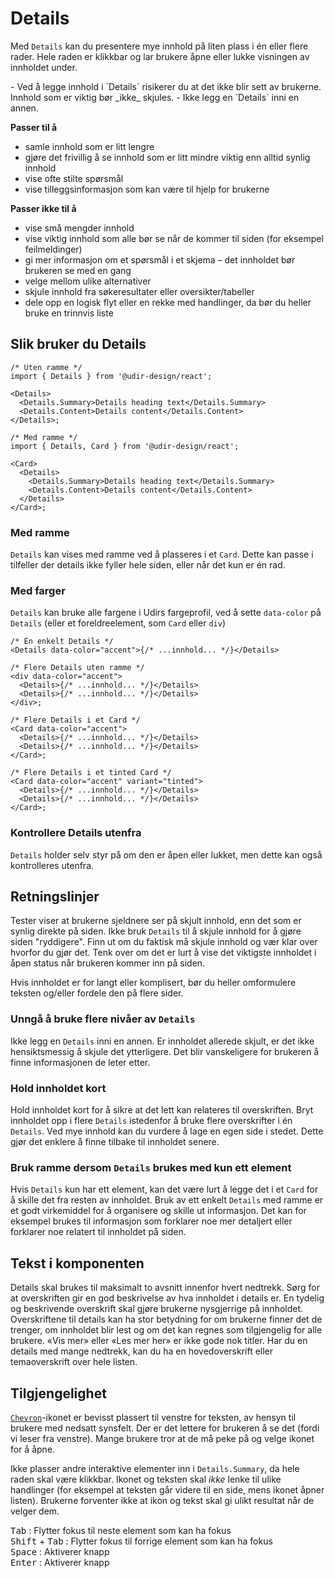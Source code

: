 
<Meta of={DetailsStories} />

# Details

Med `Details` kan du presentere mye innhold på liten plass i én eller flere rader. Hele raden er klikkbar og lar brukere åpne eller lukke visningen av innholdet under.

<SimpleAlert heading="Vær oppmerksom på">
- Ved å legge innhold i `Details` risikerer du at det ikke blir sett av brukerne. Innhold som er viktig bør _ikke_ skjules.
- Ikke legg en `Details` inni en annen.

</SimpleAlert>

**Passer til å**

- samle innhold som er litt lengre
- gjøre det frivillig å se innhold som er litt mindre viktig enn alltid synlig innhold
- vise ofte stilte spørsmål
- vise tilleggsinformasjon som kan være til hjelp for brukerne

**Passer ikke til å**

- vise små mengder innhold
- vise viktig innhold som alle bør se når de kommer til siden (for eksempel feilmeldinger)
- gi mer informasjon om et spørsmål i et skjema – det innholdet bør brukeren se med en gang
- velge mellom ulike alternativer
- skjule innhold fra søkeresultater eller oversikter/tabeller
- dele opp en logisk flyt eller en rekke med handlinger, da bør du heller bruke en trinnvis liste

## Slik bruker du Details

<Primary />
<Controls />

```tsx
/* Uten ramme */
import { Details } from '@udir-design/react';

<Details>
  <Details.Summary>Details heading text</Details.Summary>
  <Details.Content>Details content</Details.Content>
</Details>;

/* Med ramme */
import { Details, Card } from '@udir-design/react';

<Card>
  <Details>
    <Details.Summary>Details heading text</Details.Summary>
    <Details.Content>Details content</Details.Content>
  </Details>
</Card>;
```

### Med ramme

`Details` kan vises med ramme ved å plasseres i et `Card`.
Dette kan passe i tilfeller der details ikke fyller hele siden, eller når det kun er én rad.

<Canvas of={DetailsStories.InCard} />

### Med farger

`Details` kan bruke alle fargene i Udirs fargeprofil, ved å sette `data-color` på `Details` (eller et foreldreelement, som `Card` eller `div`)

```tsx
/* Én enkelt Details */
<Details data-color="accent">{/* ...innhold... */}</Details>

/* Flere Details uten ramme */
<div data-color="accent">
  <Details>{/* ...innhold... */}</Details>
  <Details>{/* ...innhold... */}</Details>
</div>;

/* Flere Details i et Card */
<Card data-color="accent">
  <Details>{/* ...innhold... */}</Details>
  <Details>{/* ...innhold... */}</Details>
</Card>;

/* Flere Details i et tinted Card */
<Card data-color="accent" variant="tinted">
  <Details>{/* ...innhold... */}</Details>
  <Details>{/* ...innhold... */}</Details>
</Card>;
```

<Canvas of={DetailsStories.InCardWithColor} />

### Kontrollere Details utenfra

`Details` holder selv styr på om den er åpen eller lukket, men dette kan også kontrolleres utenfra.

<Canvas of={DetailsStories.Controlled} />

## Retningslinjer

Tester viser at brukerne sjeldnere ser på skjult innhold, enn det som er synlig direkte på siden. Ikke bruk `Details` til å skjule innhold for å gjøre siden "ryddigere". Finn ut om du faktisk må skjule innhold og vær klar over hvorfor du gjør det. Tenk over om det er lurt å vise det viktigste innholdet i åpen status når brukeren kommer inn på siden.

Hvis innholdet er for langt eller komplisert, bør du heller omformulere teksten og/eller fordele den på flere sider.

### Unngå å bruke flere nivåer av `Details`

Ikke legg en `Details` inni en annen. Er innholdet allerede skjult, er det ikke hensiktsmessig å skjule det ytterligere. Det blir vanskeligere for brukeren å finne informasjonen de leter etter.

### Hold innholdet kort

Hold innholdet kort for å sikre at det lett kan relateres til overskriften.
Bryt innholdet opp i flere `Details` istedenfor å bruke flere overskrifter i én `Details`. Ved mye innhold kan du vurdere å lage en egen side i stedet. Dette gjør det enklere å finne tilbake til innholdet senere.

<DetailsEx1 />

### Bruk ramme dersom `Details` brukes med kun ett element

Hvis `Details` kun har ett element, kan det være lurt å legge det i et `Card` for å skille det fra resten av innholdet. Bruk av ett enkelt `Details` med ramme er et godt virkemiddel for å organisere og skille ut informasjon. Det kan for eksempel brukes til informasjon som forklarer noe mer detaljert eller forklarer noe relatert til innholdet på siden.

<DetailsEx2 />

## Tekst i komponenten

Details skal brukes til maksimalt to avsnitt innenfor hvert nedtrekk. Sørg for at overskriften gir en god beskrivelse av hva innholdet i details er. En tydelig og beskrivende overskrift skal gjøre brukerne nysgjerrige på innholdet. Overskriftene til details kan ha stor betydning for om brukerne finner det de trenger, om innholdet blir lest og om det kan regnes som tilgjengelig for alle brukere. «Vis mer» eller «Les mer her» er ikke gode nok titler. Har du en details med mange nedtrekk, kan du ha en hovedoverskrift eller temaoverskrift over hele listen.

## Tilgjengelighet

[`Chevron`](https://aksel.nav.no/ikoner/ChevronDown)-ikonet er bevisst plassert til venstre for teksten, av hensyn til brukere med nedsatt synsfelt. Der er det lettere for brukeren å se det (fordi vi leser fra venstre). Mange brukere tror at de må peke på og velge ikonet for å åpne.

Ikke plasser andre interaktive elementer inn i `Details.Summary`, da hele raden skal være klikkbar. Ikonet og teksten skal _ikke_ lenke til ulike handlinger (for eksempel at teksten går videre til en side, mens ikonet åpner listen). Brukerne forventer ikke at ikon og tekst skal gi ulikt resultat når de velger dem.

<kbd>Tab</kbd> : Flytter fokus til neste element som kan ha fokus <br />
<kbd>Shift</kbd> + <kbd>Tab</kbd> : Flytter fokus til forrige element som kan ha
fokus <br />
<kbd>Space</kbd> : Aktiverer knapp <br />
<kbd>Enter</kbd> : Aktiverer knapp
